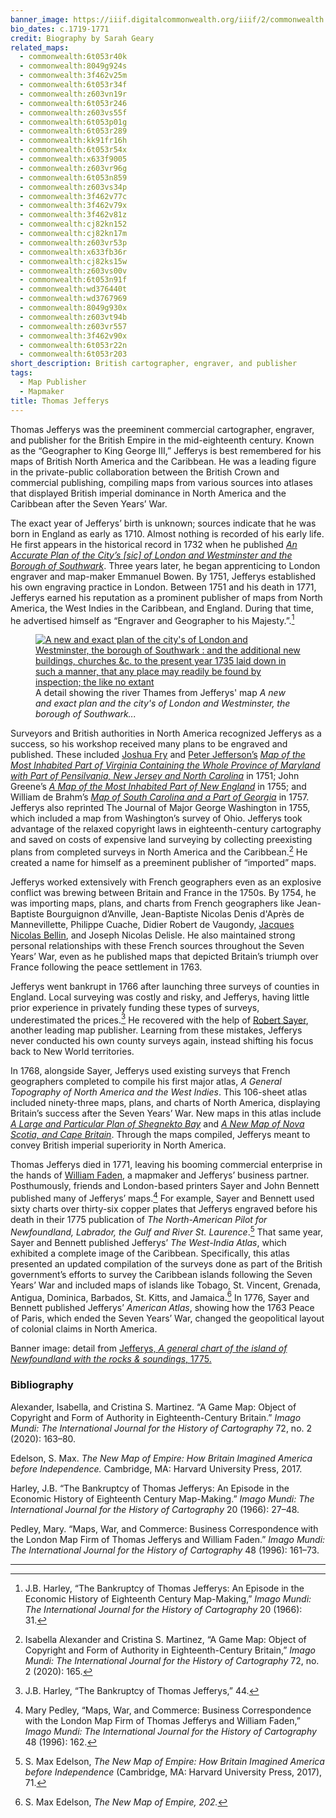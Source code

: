 ```yaml
---
banner_image: https://iiif.digitalcommonwealth.org/iiif/2/commonwealth:kk91fr17s/1594,839,3444,1655/,1200/0/default.jpg
bio_dates: c.1719-1771
credit: Biography by Sarah Geary
related_maps:
  - commonwealth:6t053r40k
  - commonwealth:8049g924s
  - commonwealth:3f462v25m
  - commonwealth:6t053r34f
  - commonwealth:z603vn19r
  - commonwealth:6t053r246
  - commonwealth:z603vs55f
  - commonwealth:6t053p01g
  - commonwealth:6t053r289
  - commonwealth:kk91fr16h
  - commonwealth:6t053r54x
  - commonwealth:x633f9005
  - commonwealth:z603vr96g
  - commonwealth:6t053n859
  - commonwealth:z603vs34p
  - commonwealth:3f462v77c
  - commonwealth:3f462v79x
  - commonwealth:3f462v81z
  - commonwealth:cj82kn152
  - commonwealth:cj82kn17m
  - commonwealth:z603vr53p
  - commonwealth:x633fb36r
  - commonwealth:cj82ks15w
  - commonwealth:z603vs00v
  - commonwealth:6t053n91f
  - commonwealth:wd376440t
  - commonwealth:wd3767969
  - commonwealth:8049g930x
  - commonwealth:z603vt94b
  - commonwealth:z603vr557
  - commonwealth:3f462v90x
  - commonwealth:6t053r22n
  - commonwealth:6t053r203
short_description: British cartographer, engraver, and publisher
tags:
  - Map Publisher
  - Mapmaker
title: Thomas Jefferys
---
```



Thomas Jefferys was the preeminent commercial cartographer, engraver, and publisher for the British Empire in the mid-eighteenth century. Known as the “Geographer to King George III,” Jefferys is best remembered for his maps of British North America and the Caribbean. He was a leading figure in the private-public collaboration between the British Crown and commercial publishing, compiling maps from various sources into atlases that displayed British imperial dominance in North America and the Caribbean after the Seven Years’ War.

The exact year of Jefferys’ birth is unknown; sources indicate that he was born in England as early as 1710. Almost nothing is recorded of his early life. He first appears in the historical record in 1732 when he published [_An Accurate Plan of the City’s \[sic\] of London and Westminster and the Borough of Southwark_](https://collections.leventhalmap.org/search/commonwealth:4m90fn31g). Three years later, he began apprenticing to London engraver and map-maker Emmanuel Bowen. By 1751, Jefferys established his own engraving practice in London. Between 1751 and his death in 1771, Jefferys earned his reputation as a prominent publisher of maps from North America, the West Indies in the Caribbean, and England. During that time, he advertised himself as “Engraver and Geographer to his Majesty.”.[^1]

<figure class="table m-auto">
  <a href="https://collections.leventhalmap.org/search/commonwealth:4m90fn31g">
    <img src="https://iiif.digitalcommonwealth.org/iiif/2/commonwealth:4m90fn32r/2219,4380,10194,3827/pct:50/0/default.jpg" alt="A new and exact plan of the city&#39;s of London and Westminster, the borough of Southwark : and the additional new buildings, churches &amp;c. to the present year 1735 laid down in such a manner, that any place may readily be found by inspection; the like no extant" />
  </a>
  <figcaption class="table-caption caption-bottom mt-0">
    A detail showing the river Thames from Jefferys&#39; map <em>A new and exact plan and the city&#39;s of London and Westminster, the borough of Southwark...</em>
  </figcaption>
</figure>

Surveyors and British authorities in North America recognized Jefferys as a success, so his workshop received many plans to be engraved and published. These included [Joshua Fry](/people/joshua-fry) and [Peter Jefferson’s](/people/peter-jefferson) _[Map of the Most Inhabited Part of Virginia Containing the Whole Province of Maryland with Part of Pensilvania, New Jersey and North Carolina](/maps/commonwealth:z603vr10w/)_ in 1751; John Greene’s _[A Map of the Most Inhabited Part of New England](/maps/commonwealth:3f462v79x/)_ in 1755; and William de Brahm’s _[Map of South Carolina and a Part of Georgia](/maps/commonwealth:z603vs34p/)_ in 1757. Jefferys also reprinted The Journal of Major George Washington in 1755, which included a map from Washington’s survey of Ohio. Jefferys took advantage of the relaxed copyright laws in eighteenth-century cartography and saved on costs of expensive land surveying by collecting preexisting plans from completed surveys in North America and the Caribbean.[^2] He created a name for himself as a preeminent publisher of “imported” maps.

Jefferys worked extensively with French geographers even as an explosive conflict was brewing between Britain and France in the 1750s. By 1754, he was importing maps, plans, and charts from French geographers like Jean-Baptiste Bourguignon d’Anville, Jean-Baptiste Nicolas Denis d'Après de Mannevillette, Philippe Cuache, Didier Robert de Vaugondy, [Jacques Nicolas Bellin](/people/jacques-nicolas-bellin), and Joseph Nicolas Delisle. He also maintained strong personal relationships with these French sources throughout the Seven Years’ War, even as he published maps that depicted Britain’s triumph over France following the peace settlement in 1763.

Jefferys went bankrupt in 1766 after launching three surveys of counties in England. Local surveying was costly and risky, and Jefferys, having little prior experience in privately funding these types of surveys, underestimated the prices.[^3] He recovered with the help of [Robert Sayer](/people/robert-sayer), another leading map publisher. Learning from these mistakes, Jefferys never conducted his own county surveys again, instead shifting his focus back to New World territories.

In 1768, alongside Sayer, Jefferys used existing surveys that French geographers completed to compile his first major atlas, _A General Topography of North America and the West Indies_. This 106-sheet atlas included ninety-three maps, plans, and charts of North America, displaying Britain’s success after the Seven Years’ War. New maps in this atlas include _[A Large and Particular Plan of Shegnekto Bay](/maps/commonwealth:6t053n859/)_ and _[A New Map of Nova Scotia, and Cape Britain](/maps/commonwealth:cj82ks15w/)_. Through the maps compiled, Jefferys meant to convey British imperial superiority in North America.

<InlineMapViewer identifier="commonwealth__6t053n859" />

Thomas Jefferys died in 1771, leaving his booming commercial enterprise in the hands of [William Faden](/people/william-faden/), a mapmaker and Jefferys’ business partner. Posthumously, friends and London-based printers Sayer and John Bennett published many of Jefferys’ maps.[^4] For example, Sayer and Bennett used sixty charts over thirty-six copper plates that Jefferys engraved before his death in their 1775 publication of _The North-American Pilot for Newfoundland, Labrador, the Gulf and River St. Laurence_.[^5] That same year, Sayer and Bennett published Jefferys’ _The West-India Atlas_, which exhibited a complete image of the Caribbean. Specifically, this atlas presented an updated compilation of the surveys done as part of the British government’s efforts to survey the Caribbean islands following the Seven Years’ War and included maps of islands like Tobago, St. Vincent, Grenada, Antigua, Dominica, Barbados, St. Kitts, and Jamaica.[^6] In 1776, Sayer and Bennett published Jefferys’ _American Atlas_, showing how the 1763 Peace of Paris, which ended the Seven Years’ War, changed the geopolitical layout of colonial claims in North America.

Banner image: detail from [Jefferys, _A general chart of the island of Newfoundland with the rocks & soundings_, 1775.](/maps/commonwealth:kk91fr16h)

[^1]: J.B. Harley, “The Bankruptcy of Thomas Jefferys: An Episode in the Economic History of Eighteenth Century Map-Making,” _Imago Mundi: The International Journal for the History of Cartography_ 20 (1966): 31.

[^2]: Isabella Alexander and Cristina S. Martinez, “A Game Map: Object of Copyright and Form of Authority in Eighteenth-Century Britain,” _Imago Mundi: The International Journal for the History of Cartography_ 72, no. 2 (2020): 165.

[^3]: J.B. Harley, “The Bankruptcy of Thomas Jefferys,” 44.

[^4]: Mary Pedley, “Maps, War, and Commerce: Business Correspondence with the London Map Firm of Thomas Jefferys and William Faden,” _Imago Mundi: The International Journal for the History of Cartography_ 48 (1996): 162.

[^5]: S. Max Edelson, _The New Map of Empire: How Britain Imagined America before Independence_ (Cambridge, MA: Harvard University Press, 2017), 71.

[^6]: S. Max Edelson, _The New Map of Empire, 202._

### Bibliography

Alexander, Isabella, and Cristina S. Martinez. “A Game Map: Object of Copyright and Form of Authority in Eighteenth-Century Britain.” _Imago Mundi: The International Journal for the History of Cartography_ 72, no. 2 (2020): 163–80.

Edelson, S. Max. _The New Map of Empire: How Britain Imagined America before Independence._ Cambridge, MA: Harvard University Press, 2017.

Harley, J.B. “The Bankruptcy of Thomas Jefferys: An Episode in the Economic History of Eighteenth Century Map-Making.” _Imago Mundi: The International Journal for the History of Cartography_ 20 (1966): 27–48.

Pedley, Mary. “Maps, War, and Commerce: Business Correspondence with the London Map Firm of Thomas Jefferys and William Faden.” _Imago Mundi: The International Journal for the History of Cartography_ 48 (1996): 161–73.

***
